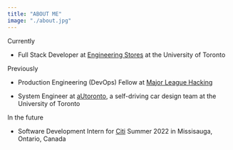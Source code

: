 ```yaml
---
title: "ABOUT ME"
image: "./about.jpg"
---
```



<Underlining>Currently</Underlining>

- Full Stack Developer at <a href="https://stores.skule.ca/" target="_blank" rel="nofollow noopener noreferrer" aria-label="External Link"><Underlining>Engineering Stores</Underlining></a> at the University of Toronto

<Underlining>Previously</Underlining>

- Production Engineering (DevOps) Fellow at <a href="https://fellowship.mlh.io/" target="_blank" rel="nofollow noopener noreferrer" aria-label="External Link"><Underlining>Major League Hacking</Underlining></a>

- System Engineer at <a href="https://www.autodrive.utoronto.ca/" target="_blank" rel="nofollow noopener noreferrer" aria-label="External Link"><Underlining>aUtoronto</Underlining></a>, a self-driving car design team at the University of Toronto

<Underlining>In the future</Underlining>

- Software Development Intern for <a href="https://www.citigroup.com/citi/" target="_blank" rel="nofollow noopener noreferrer" aria-label="External Link"><Underlining>Citi</Underlining></a> Summer 2022 in Missisauga, Ontario, Canada




